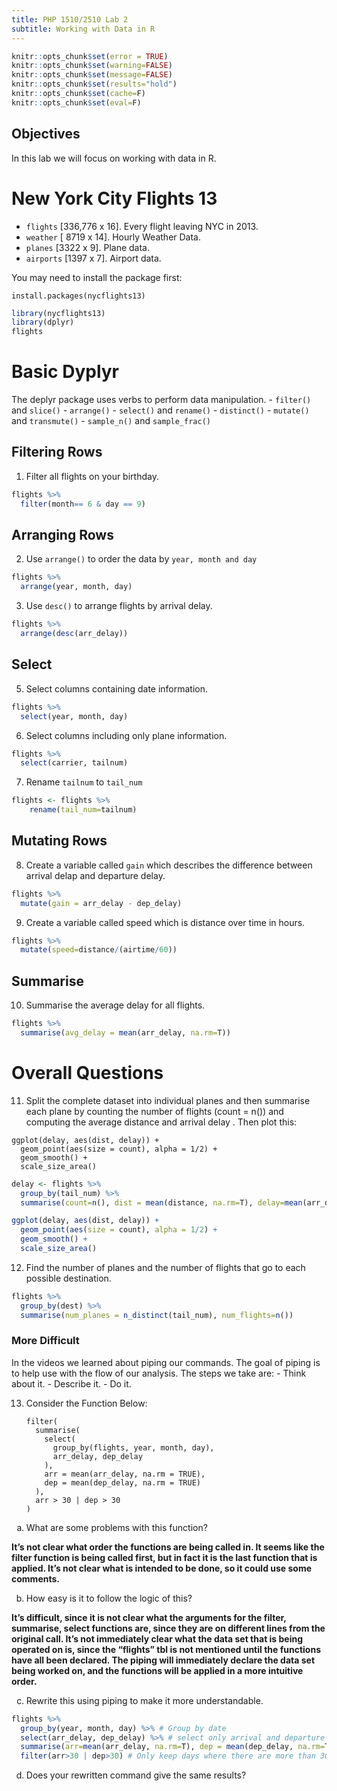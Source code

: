 ```yaml
---
title: PHP 1510/2510 Lab 2
subtitle: Working with Data in R 
---
```



```r
knitr::opts_chunk$set(error = TRUE)
knitr::opts_chunk$set(warning=FALSE)
knitr::opts_chunk$set(message=FALSE)
knitr::opts_chunk$set(results="hold")
knitr::opts_chunk$set(cache=F)
knitr::opts_chunk$set(eval=F)
```


## Objectives

In this lab we will focus on working with data in R. 




# New York City Flights 13

- `flights` [336,776 x 16]. Every flight leaving NYC in 2013.
- `weather` [ 8719 x 14]. Hourly Weather Data.
- `planes` [3322 x 9]. Plane data.
- `airports` [1397 x 7]. Airport data. 


You may need to install the package first:

```
install.packages(nycflights13)
```

```R
library(nycflights13)
library(dplyr)
flights
```


# Basic Dyplyr

The deplyr package uses verbs to perform data manipulation.
- `filter()` and `slice()`
- `arrange()`
- `select()` and `rename()`
- `distinct()`
- `mutate()` and `transmute()`
- `sample_n()` and `sample_frac()`

## Filtering Rows

1. Filter all flights on your birthday. 

```r
flights %>%
  filter(month== 6 & day == 9)
```





## Arranging Rows

2. Use  `arrange()` to order the data by `year, month and day`

```r
flights %>%
  arrange(year, month, day)
```

3. Use `desc()` to arrange flights by arrival delay. 

```r
flights %>%
  arrange(desc(arr_delay))
```

## Select

5. Select columns containing date information.

```r
flights %>%
  select(year, month, day)
```



6. Select columns including only plane information.

```r
flights %>%
  select(carrier, tailnum)
```

7. Rename `tailnum` to `tail_num`

```r
flights <- flights %>%
    rename(tail_num=tailnum)
```

## Mutating Rows

8. Create a variable called `gain` which describes the difference between arrival delap and departure delay.

```r

flights %>% 
  mutate(gain = arr_delay - dep_delay)
```

9. Create a variable called speed which is distance over time in hours. 

```r
flights %>%
  mutate(speed=distance/(airtime/60))
```

## Summarise

10. Summarise the average delay for all flights.

```r

flights %>% 
  summarise(avg_delay = mean(arr_delay, na.rm=T))
```



# Overall Questions 

11. Split the complete dataset into individual planes and then summarise each plane by counting the number of flights (count = n()) and computing the average distance and arrival delay .  Then plot this:

```
ggplot(delay, aes(dist, delay)) +
  geom_point(aes(size = count), alpha = 1/2) +
  geom_smooth() +
  scale_size_area()
```


```r
delay <- flights %>%
  group_by(tail_num) %>%
  summarise(count=n(), dist = mean(distance, na.rm=T), delay=mean(arr_delay, na.rm=T))

ggplot(delay, aes(dist, delay)) +
  geom_point(aes(size = count), alpha = 1/2) +
  geom_smooth() +
  scale_size_area()
```


12.  Find the number of planes and the number of flights that go to each possible destination. 


```R
flights %>%
  group_by(dest) %>%
  summarise(num_planes = n_distinct(tail_num), num_flights=n())
```


### More Difficult

In the videos we learned about piping our commands. The goal of piping is to help use with the flow of our analysis. The steps we take are:
- Think about it. 
- Describe it. 
- Do it. 


13. Consider the Function Below:



    ```
    filter(
      summarise(
        select(
          group_by(flights, year, month, day),
          arr_delay, dep_delay
        ),
        arr = mean(arr_delay, na.rm = TRUE),
        dep = mean(dep_delay, na.rm = TRUE)
      ),
      arr > 30 | dep > 30
    )
    ```



  a. What are some problems with this function? 
  
**It’s not clear what order the functions are being called in. It seems like the filter function is being called first, but in fact it is the last function that is applied. It’s not clear what is intended to be done, so it could use some comments.**

  b. How easy is it to follow the logic of this? 

**It’s difficult, since it is not clear what the arguments for the filter, summarise, select functions are, since they are on different lines from the original call. It’s not immediately clear what the data set that is being operated on is, since the “flights” tbl is not mentioned until the functions have all been declared. The piping will immediately declare the data set being worked on, and the functions will be applied in a more intuitive order.**

  c. Rewrite this using piping to make it more understandable. 
  
```r
flights %>%
  group_by(year, month, day) %>% # Group by date
  select(arr_delay, dep_delay) %>% # select only arrival and departure delays
  summarise(arr=mean(arr_delay, na.rm=T), dep = mean(dep_delay, na.rm=T)) %>% # summrise the mean of each type of delay, remove any missing values. 
  filter(arr>30 | dep>30) # Only keep days where there are more than 30 delays of at least one type. 
```

  d. Does your rewritten command give the same results? 
  

